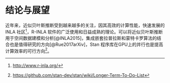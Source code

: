 # 结论与展望 {#summary}

近年来，近似贝叶斯推断受到越来越多的关注，因其高效的计算性能，快速发展的 INLA 社区^[<http://www.r-inla.org/>]，R-INLA 软件的广泛使用和日益成熟的理论。可以将近似贝叶斯推断用于空间数据建模和分析[@INLA2015]，集成嵌套拉普拉斯和蒙特卡罗算法的结合也是值得研究的方向[@Rue2017arXiv]，Stan 程序库在GPU上的并行也是提高计算效率的可行方向^[<https://github.com/stan-dev/stan/wiki/Longer-Term-To-Do-List>]。

